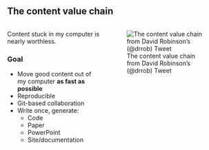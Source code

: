## The content value chain

:::: {.columns}

::: {.column}

Content stuck in my computer is nearly worthless.

### Goal

- Move good content out of my computer **as fast as possible**
- Reproducible
- Git-based collaboration
- Write once, generate:
  - Code
  - Paper
  - PowerPoint
  - Site/documentation
:::

::: {.column}
![The content value chain from David Robinson's (@drrob) Tweet](images/content-value-chain.jpg)
:::
::::
